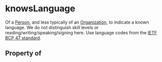 # knowsLanguage

Of a <a class="localLink" href="/Person">Person</a>, and less typically of an <a class="localLink" href="/Organization">Organization</a>, to indicate a known language. We do not distinguish skill levels or reading/writing/speaking/signing here. Use language codes from the <a href="http://tools.ietf.org/html/bcp47">IETF BCP 47 standard</a>.

## Property of



